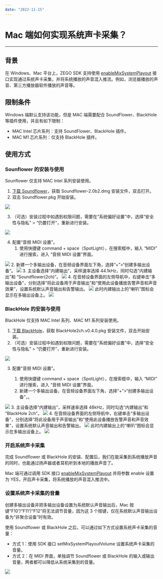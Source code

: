 ```yaml
---
date: "2022-11-15"
---
```

# Mac 端如何实现系统声卡采集？
---
## 背景
在 Windows、Mac 平台上，ZEGO SDK 支持使用 [enableMixSystemPlayout](https://doc-zh.zego.im/article/api?doc=Express_Video_SDK_API~objective-c_macos~class~ZegoExpressEngine#enable-mix-system-playout) 接口实现通过系统声卡采集，并将系统播放的声音混入推流。例如，浏览器播放的声音、第三方播放器软件播放的声音等。

## 限制条件
Windows 端默认支持该功能，但是 MAC 端需要配合 SoundFlower、BlackHole 等插件使用，并且有如下限制：
- MAC Intel 芯片系列：支持 SoundFlower、BlackHole 插件。
- MAC M1 芯片系列：仅支持 BlackHole 插件。

## 使用方式
### Sounflower 的安装与使用

<Note title="说明">



Sounflower 仅支持 MAC Intel 系列安装使用。

</Note>





1. [下载 Soundflower](https://soundflower.en.softonic.com/mac?ex=CORE-1224.1)，获取 Soundflower-2.0b2.dmg 安装文件，双击打开。
2. 双击 Soundflower.pkg 开始安装。
<Frame width="512" height="auto" caption=""><Frame width="512" height="auto" caption=""><img src="https://doc-media.zego.im/sdk-doc/Pics/FAQ/mac_mixsystemOut/1.png" /></Frame></Frame>

3. （可选）安装过程中如遇到权限问题，需要在“系统偏好设置”中，选择“安全性与隐私” > “仍要打开”，重新进行安装。
<Frame width="512" height="auto" caption=""><Frame width="512" height="auto" caption=""><img src="https://doc-media.zego.im/sdk-doc/Pics/FAQ/mac_mixsystemOut/2.png" /></Frame></Frame>

4. 配置“音频 MIDI 设置”。
    1. 使用快捷键 command + space（SpotLight），在搜索框中，输入 “MIDI” 进行搜索，进入 “音频 MIDI 设置”界面。
<Frame width="512" height="auto" caption=""><Frame width="512" height="auto" caption=""><img src="https://doc-media.zego.im/sdk-doc/Pics/FAQ/mac_mixsystemOut/3.png" /></Frame></Frame>
    2. 新建一个多输出设备，在音频设备界面左下角，选择“+”>“创建多输出设备”。
<Frame width="512" height="auto" caption=""><Frame width="512" height="auto" caption=""><img src="https://doc-media.zego.im/sdk-doc/Pics/FAQ/mac_mixsystemOut/4.png" /></Frame></Frame>
    3. 主设备选择“内建输出”，采样速率选择 44.1kHz，同时勾选“内建输出”和 “Soundflower(2ch)”。
<Frame width="512" height="auto" caption=""><Frame width="512" height="auto" caption=""><img src="https://doc-media.zego.im/sdk-doc/Pics/FAQ/mac_mixsystemOut/5.png" /></Frame></Frame>
    4. 在音频设备界面的左侧导航中，右键单击“多输出设备”，分别选择“将此设备用于声音输出”和“使用此设备播放告警声音和声音效果”，设置系统默认声音输出和告警输出。
<Frame width="512" height="auto" caption=""><Frame width="512" height="auto" caption=""><img src="https://doc-media.zego.im/sdk-doc/Pics/FAQ/mac_mixsystemOut/6.png" /></Frame></Frame>
    此时内建输出上的“喇叭”图标会显示在多输出设备上。
<Frame width="512" height="auto" caption=""><Frame width="512" height="auto" caption=""><img src="https://doc-media.zego.im/sdk-doc/Pics/FAQ/mac_mixsystemOut/7.png" /></Frame></Frame>

### BlackHole 的安装与使用

<Note title="说明">



BlackHole 仅支持 MAC Intel 系列、MAC M1 系列安装使用。

</Note>





1. [下载 BlackHole](https://existential.audio/blackhole/)，获取 BlackHole2ch.v0.4.0.pkg 安装文件，双击开始安装。
2. （可选）安装过程中如遇到权限问题，需要在“系统偏好设置”中，选择“安全性与隐私” > “仍要打开”，重新进行安装。
<Frame width="512" height="auto" caption=""><Frame width="512" height="auto" caption=""><img src="https://doc-media.zego.im/sdk-doc/Pics/FAQ/mac_mixsystemOut/8.png" /></Frame></Frame>

3. 配置“音频 MIDI 设置”。

    1. 使用快捷键 command + space（SpotLight），在搜索框中，输入 “MIDI” 进行搜索，进入 “音频 MIDI 设置”界面。
    2. 新建一个多输出设备，在音频设备界面左下角，选择“+”>“创建多输出设备”，。
<Frame width="512" height="auto" caption=""><Frame width="512" height="auto" caption=""><img src="https://doc-media.zego.im/sdk-doc/Pics/FAQ/mac_mixsystemOut/9.png" /></Frame></Frame>
    3. 主设备选择“内建输出”，采样速率选择 48kHz，同时勾选“内建输出”和 “BlackHole 2ch”。
<Frame width="512" height="auto" caption=""><Frame width="512" height="auto" caption=""><img src="https://doc-media.zego.im/sdk-doc/Pics/FAQ/mac_mixsystemOut/10_2.png" /></Frame></Frame>
    4. 在音频设备界面的左侧导航中，右键单击“多输出设备”，分别选择“将此设备用于声音输出”和“使用此设备播放告警声音和声音效果”，设置系统默认声音输出和告警输出。
<Frame width="512" height="auto" caption=""><Frame width="512" height="auto" caption=""><img src="https://doc-media.zego.im/sdk-doc/Pics/FAQ/mac_mixsystemOut/10.png" /></Frame></Frame>
    此时内建输出上的“喇叭”图标会显示在多输出设备上。
<Frame width="512" height="auto" caption=""><Frame width="512" height="auto" caption=""><img src="https://doc-media.zego.im/sdk-doc/Pics/FAQ/mac_mixsystemOut/11.png" /></Frame></Frame>

### 开启系统声卡采集

完成 Soundflower 或 BlackHole 的安装、配置后，我们在能采集到系统播放声音的同时，也能通过扬声器或者耳机听到本地的播放声音了。

Mac 端可通过调用 SDK 接口 [enableMixSystemPlayout](https://doc-zh.zego.im/article/api?doc=Express_Video_SDK_API~objective-c_macos~class~ZegoExpressEngine#enable-mix-system-playout) 并将参数 enable 设置为 YES，开启声卡采集，将系统播放的声音混入推流中。

### 设置系统声卡采集的音量

<Warning title="注意">



创建多输出设备并把多输出设备设置为系统默认声音输出后，Mac 按键“F10”/“F11”/“F12”将无法调节音量，因为这 3 个按键，仅在系统默认声音输出设备为“非聚合设备”时有效。  

</Warning>



使用 Soundflower 或 BlackHole 之后，可以通过如下方式设置系统声卡采集的音量：

- 方式 1：使用 SDK 接口 setMixSystemPlayoutVolume 设置系统声卡采集的音量。
- 方式 2：在 MIDI 界面，单独调节 Soundflower 或 BlackHole 的输入或输出音量，两者都可以降低从系统采集到的音量。
<Frame width="512" height="auto" caption=""><Frame width="512" height="auto" caption=""><img src="https://doc-media.zego.im/sdk-doc/Pics/FAQ/mac_mixsystemOut/12.png" /></Frame></Frame>
